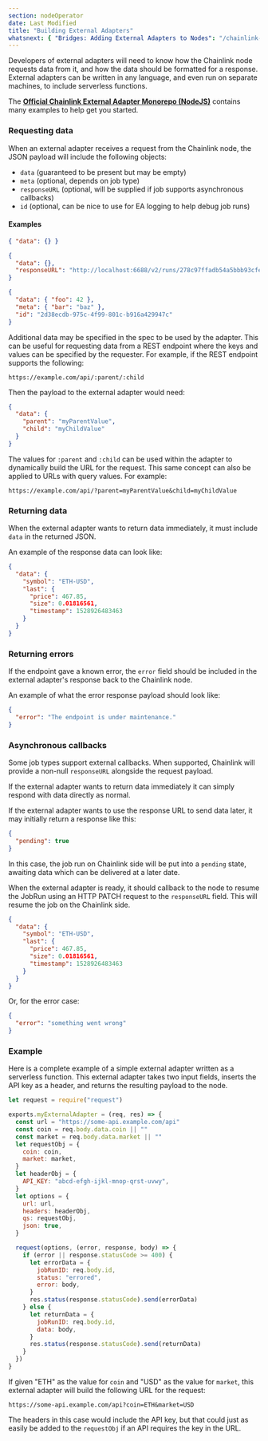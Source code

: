 ```yaml
---
section: nodeOperator
date: Last Modified
title: "Building External Adapters"
whatsnext: { "Bridges: Adding External Adapters to Nodes": "/chainlink-nodes/external-adapters/node-operators" }
---
```


Developers of external adapters will need to know how the Chainlink node requests data from it, and how the data should be formatted for a response. External adapters can be written in any language, and even run on separate machines, to include serverless functions.

The [**Official Chainlink External Adapter Monorepo (NodeJS)**](https://github.com/smartcontractkit/external-adapters-js) contains many examples to help get you started.

### Requesting data

When an external adapter receives a request from the Chainlink node, the JSON payload will include the following objects:

- `data` (guaranteed to be present but may be empty)
- `meta` (optional, depends on job type)
- `responseURL` (optional, will be supplied if job supports asynchronous callbacks)
- `id` (optional, can be nice to use for EA logging to help debug job runs)

#### Examples

```json
{ "data": {} }
```

```json
{
  "data": {},
  "responseURL": "http://localhost:6688/v2/runs/278c97ffadb54a5bbb93cfec5f7b5503"
}
```

```json
{
  "data": { "foo": 42 },
  "meta": { "bar": "baz" },
  "id": "2d38ecdb-975c-4f99-801c-b916a429947c"
}
```

Additional data may be specified in the spec to be used by the adapter. This can be useful for requesting data from a REST endpoint where the keys and values can be specified by the requester. For example, if the REST endpoint supports the following:

```text
https://example.com/api/:parent/:child
```

Then the payload to the external adapter would need:

```json
{
  "data": {
    "parent": "myParentValue",
    "child": "myChildValue"
  }
}
```

The values for `:parent` and `:child` can be used within the adapter to dynamically build the URL for the request. This same concept can also be applied to URLs with query values. For example:

```text
https://example.com/api/?parent=myParentValue&child=myChildValue
```

### Returning data

When the external adapter wants to return data immediately, it must include `data` in the returned JSON.

An example of the response data can look like:

```json
{
  "data": {
    "symbol": "ETH-USD",
    "last": {
      "price": 467.85,
      "size": 0.01816561,
      "timestamp": 1528926483463
    }
  }
}
```

### Returning errors

If the endpoint gave a known error, the `error` field should be included in the external adapter's response back to the Chainlink node.

An example of what the error response payload should look like:

```json
{
  "error": "The endpoint is under maintenance."
}
```

### Asynchronous callbacks

Some job types support external callbacks. When supported, Chainlink will provide a non-null `responseURL` alongside the request payload.

If the external adapter wants to return data immediately it can simply respond with data directly as normal.

If the external adapter wants to use the response URL to send data later, it may initially return a response like this:

```json
{
  "pending": true
}
```

In this case, the job run on Chainlink side will be put into a `pending` state, awaiting data which can be delivered at a later date.

When the external adapter is ready, it should callback to the node to resume the JobRun using an HTTP PATCH request to the `responseURL` field. This will resume the job on the Chainlink side.

```json
{
  "data": {
    "symbol": "ETH-USD",
    "last": {
      "price": 467.85,
      "size": 0.01816561,
      "timestamp": 1528926483463
    }
  }
}
```

Or, for the error case:

```json
{
  "error": "something went wrong"
}
```

### Example

Here is a complete example of a simple external adapter written as a serverless function. This external adapter takes two input fields, inserts the API key as a header, and returns the resulting payload to the node.

```javascript External Adapter
let request = require("request")

exports.myExternalAdapter = (req, res) => {
  const url = "https://some-api.example.com/api"
  const coin = req.body.data.coin || ""
  const market = req.body.data.market || ""
  let requestObj = {
    coin: coin,
    market: market,
  }
  let headerObj = {
    API_KEY: "abcd-efgh-ijkl-mnop-qrst-uvwy",
  }
  let options = {
    url: url,
    headers: headerObj,
    qs: requestObj,
    json: true,
  }

  request(options, (error, response, body) => {
    if (error || response.statusCode >= 400) {
      let errorData = {
        jobRunID: req.body.id,
        status: "errored",
        error: body,
      }
      res.status(response.statusCode).send(errorData)
    } else {
      let returnData = {
        jobRunID: req.body.id,
        data: body,
      }
      res.status(response.statusCode).send(returnData)
    }
  })
}
```

If given "ETH" as the value for `coin` and "USD" as the value for `market`, this external adapter will build the following URL for the request:

```text
https://some-api.example.com/api?coin=ETH&market=USD
```

The headers in this case would include the API key, but that could just as easily be added to the `requestObj` if an API requires the key in the URL.
